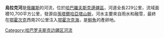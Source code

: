 '''烏拉克河'''是[[俄羅斯|俄羅斯]]的河流，位於[[哈巴羅夫斯克邊疆區|哈巴羅夫斯克邊疆區]]，河道全長229公里，流域面積10,700平方公里，發源自[[孫塔爾哈亞塔山脈|孫塔爾哈亞塔山脈]]，河水主要來自雨水和融雪，最終在[[鄂霍次克|鄂霍次克]]西南20公里注入[[鄂霍次克海|鄂霍次克海]]，是[[鮭魚|鮭魚]]的產卵地。

{{Russia-geo-stub}}
[[Category:哈巴罗夫斯克边疆区河流|Category:哈巴罗夫斯克边疆区河流]]